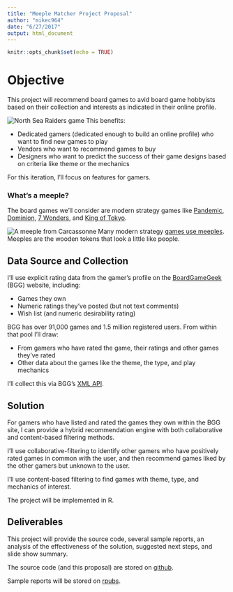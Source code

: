 ```yaml
---
title: "Meeple Matcher Project Proposal"
author: "mikec964"
date: "6/27/2017"
output: html_document
---
```


```r
knitr::opts_chunk$set(echo = TRUE)
```

# Objective
This project will recommend board games to avid board game hobbyists based on their collection and interests as indicated in their online profile.

![North Sea Raiders game](images/game_north_sea_raiders.jpg)
This benefits:

* Dedicated gamers (dedicated enough to build an online profile) who want to find new games to play
* Vendors who want to recommend games to buy
* Designers who want to predict the success of their game designs based on criteria like theme or the mechanics

For this iteration, I'll focus on features for gamers.

### What's a meeple?
The board games we'll consider are modern strategy games like [Pandemic](https://boardgamegeek.com/boardgame/30549/pandemic), [Dominion](https://boardgamegeek.com/boardgame/36218/dominion), [7 Wonders](https://boardgamegeek.com/boardgame/68448/7-wonders), and [King of Tokyo](https://boardgamegeek.com/boardgame/70323/king-tokyo).

![A meeple from Carcassonne](images/game_carcassonne.jpg)
Many modern strategy [games use meeples](https://boardgamegeek.com/geeklist/51968/games-featuring-meeple). Meeples are the wooden tokens that look a little like people.


## Data Source and Collection
I'll use explicit rating data from the gamer's profile on the [BoardGameGeek](https://www.boardgamegeek.com) (BGG) website, including:

* Games they own
* Numeric ratings they've posted (but not text comments)
* Wish list (and numeric desirability rating)

BGG has over 91,000 games and 1.5 million registered users. From within that pool I'll draw:

* From gamers who have rated the game, their ratings and other games they've rated
* Other data about the games like the theme, the type, and play mechanics

I'll collect this via BGG's [XML API](https://boardgamegeek.com/wiki/page/BGG_XML_API2).


## Solution
For gamers who have listed and rated the games they own within the BGG site, I can provide a hybrid recommendation engine with both collaborative and content-based filtering methods.

I'll use collaborative-filtering to identify other gamers who have positively rated games in common with the user, and then recommend games liked by the other gamers but unknown to the user.

I'll use content-based filtering to find games with theme, type, and mechanics of interest.

The project will be implemented in R.

## Deliverables
This project will provide the source code, several sample reports, an analysis of the effectiveness of the solution, suggested next steps, and slide show summary.

The source code (and this proposal) are stored on [github](https://github.com/mikec964/meeple-matcher).

Sample reports will be stored on [rpubs](http://rpubs.com/mike3d0g).

